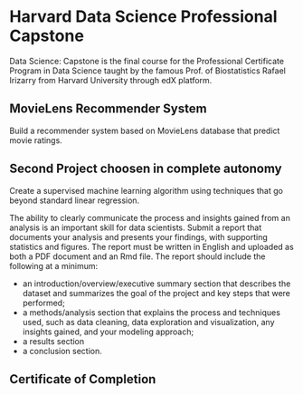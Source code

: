 # Harvard Data Science Professional Capstone 
Data Science: Capstone is the final course for the Professional Certificate Program in Data Science 
taught by the famous Prof. of Biostatistics Rafael Irizarry from Harvard University through edX platform.


## MovieLens Recommender System

Build a recommender system based on MovieLens database that predict movie ratings.

## Second Project choosen in complete autonomy

Create a supervised machine learning algorithm using techniques that go beyond standard linear regression. 

The ability to clearly communicate the process and insights gained from an analysis is an important skill for data scientists. 
Submit a report that documents your analysis and presents your findings, with supporting statistics and figures. 
The report must be written in English and uploaded as both a PDF document and an Rmd file. 
The report should include the following at a minimum:

- an introduction/overview/executive summary section that describes the dataset and summarizes the goal of the project and key steps that were performed;
- a methods/analysis section that explains the process and techniques used, such as data cleaning, data exploration and visualization, any insights gained, and your modeling approach;
- a results section
- a conclusion section.

## Certificate of Completion
